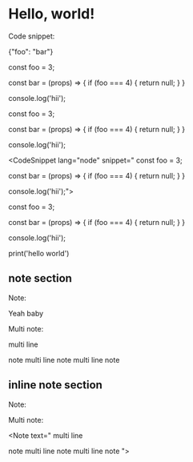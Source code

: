 # Hello, world!

Code snippet:

<CodeSnippet lang="json">

{"foo": "bar"}

</CodeSnippet>

<CodeSnippet lang="node">

const foo = 3;

const bar = (props) => {
  if (foo === 4) {
    return null;
  }
}

console.log('hii');

</CodeSnippet>

<CodeSnippet lang="node">

  const foo = 3;

  const bar = (props) => {
    if (foo === 4) {
      return null;
    }
  }

  console.log('hii');

</CodeSnippet>

<CodeSnippet lang="node" snippet="
const foo = 3;

const bar = (props) => {
  if (foo === 4) {
    return null;
  }
}

console.log('hii');"></CodeSnippet>

<CodeSnippet lang="node">
const foo = 3;

const bar = (props) => {
  if (foo === 4) {
    return null;
  }
}

console.log('hii');
</CodeSnippet>

<CodeSnippet lang="python">print('hello world')</CodeSnippet>

## note section

Note:

<Note>Yeah baby</Note>

Multi note:

<Note>

multi line

note multi line note multi line note

</Note>

## inline note section

Note:

<Note text="Yeah baby"></Note>

Multi note:

<Note text="
multi line

note multi line note multi line note
"></Note>
